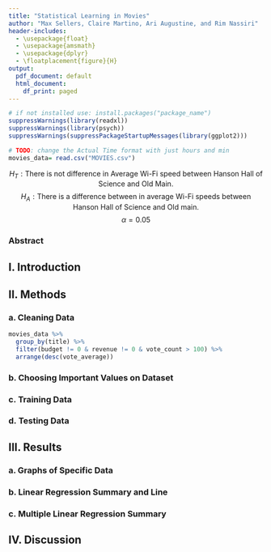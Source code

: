 ```yaml
---
title: "Statistical Learning in Movies"
author: "Max Sellers, Claire Martino, Ari Augustine, and Rim Nassiri"
header-includes:
  - \usepackage{float}
  - \usepackage{amsmath}
  - \usepackage{dplyr}
  - \floatplacement{figure}{H}
output:
  pdf_document: default
  html_document:
    df_print: paged
---
```


```r
# if not installed use: install.packages("package_name")
suppressWarnings(library(readxl))
suppressWarnings(library(psych))
suppressWarnings(suppressPackageStartupMessages(library(ggplot2)))
```

```r
# TODO: change the Actual Time format with just hours and min
movies_data= read.csv("MOVIES.csv")
```


$$H_T: \textrm{There is not difference in Average Wi-Fi speed between Hanson Hall of Science and Old Main.}$$
$$H_A: \textrm{There is a difference between in average Wi-Fi speeds between Hanson Hall of Science and Old main.}$$
$$\alpha=0.05$$

### Abstract



## I. Introduction

## II. Methods

### a. Cleaning Data
```r
movies_data %>%
  group_by(title) %>%
  filter(budget != 0 & revenue != 0 & vote_count > 100) %>%
  arrange(desc(vote_average))
```

### b. Choosing Important Values on Dataset

### c. Training Data

### d. Testing Data

## III. Results

### a. Graphs of Specific Data

### b. Linear Regression Summary and Line

### c. Multiple Linear Regression Summary

## IV. Discussion


